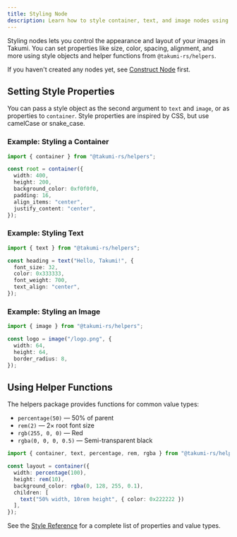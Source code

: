 ```yaml
---
title: Styling Node
description: Learn how to style container, text, and image nodes using @takumi-rs/helpers
---
```


Styling nodes lets you control the appearance and layout of your images in Takumi. You can set properties like size, color, spacing, alignment, and more using style objects and helper functions from `@takumi-rs/helpers`.

If you haven't created any nodes yet, see [Construct Node](/docs/how-to/construct-node) first.

## Setting Style Properties

You can pass a style object as the second argument to `text` and `image`, or as properties to `container`. Style properties are inspired by CSS, but use camelCase or snake_case.

### Example: Styling a Container

```typescript
import { container } from "@takumi-rs/helpers";

const root = container({
  width: 400,
  height: 200,
  background_color: 0xf0f0f0,
  padding: 16,
  align_items: "center",
  justify_content: "center",
});
```

### Example: Styling Text

```typescript
import { text } from "@takumi-rs/helpers";

const heading = text("Hello, Takumi!", {
  font_size: 32,
  color: 0x333333,
  font_weight: 700,
  text_align: "center",
});
```

### Example: Styling an Image

```typescript
import { image } from "@takumi-rs/helpers";

const logo = image("/logo.png", {
  width: 64,
  height: 64,
  border_radius: 8,
});
```

## Using Helper Functions

The helpers package provides functions for common value types:

- `percentage(50)` — 50% of parent
- `rem(2)` — 2× root font size
- `rgb(255, 0, 0)` — Red
- `rgba(0, 0, 0, 0.5)` — Semi-transparent black

```typescript
import { container, text, percentage, rem, rgba } from "@takumi-rs/helpers";

const layout = container({
  width: percentage(100),
  height: rem(10),
  background_color: rgba(0, 128, 255, 0.1),
  children: [
    text("50% width, 10rem height", { color: 0x222222 })
  ],
});
```

See the [Style Reference](/docs/reference/style) for a complete list of properties and value types. 